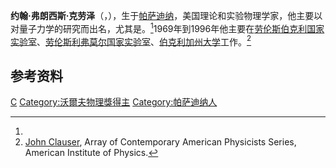 '''约翰·弗朗西斯·克劳泽'''（{{lang-en|'''John Francis Clauser'''}}，{{bd|1942年|12月1日}}），生于[[帕萨迪纳_(加利福尼亚州)|帕萨迪纳]]，美国理论和实验物理学家，他主要以对量子力学的研究而出名，尤其是{{link-en|CHSH不等式|CHSH inequality}}。<ref name=acap/>1969年到1996年他主要在[[劳伦斯伯克利国家实验室|劳伦斯伯克利国家实验室]]、[[劳伦斯利弗莫尔国家实验室|劳伦斯利弗莫尔国家实验室]]、[[伯克利加州大学|伯克利加州大学]]工作。<ref name=acap>[http://www.aip.org/history/acap/biographies/bio.jsp?clauserj John Clauser], Array of Contemporary American Physicists Series, American Institute of Physics.</ref>

==参考资料==
{{reflist}}

{{沃尔夫物理奖}}

[[Category:美国物理学家|C]]
[[Category:沃爾夫物理獎得主|Category:沃爾夫物理獎得主]]
[[Category:帕萨迪纳人|Category:帕萨迪纳人]]